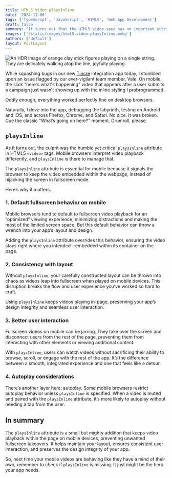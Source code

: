 ```yaml
---
title: HTML5 Video playsInline
date: '2024-11-06'
tags: ['TypeScript', 'JavaScript', 'HTML5', 'Web App Development']
draft: false
summary: "It turns out that the HTML5 video spec has an important attribute for mobile. Read more to dive into how that can affect your applications on mobile."
images: ['/static/images/html5-video-playsInline.webp']
authors: ['default']
layout: PostLayout
---
```


<Image
  className="rounded-md shadow-md"
  src="/static/images/html5-video-playsInline.webp"
  alt="An HDR image of orange clay stick figures playing on a single string. They are delicately walking atop the line, joyfully playing."
  height={904}
  width={1200}
/>

While squashing bugs in our new [Tincre](https://tincre.com) integration app today, I stumbled upon an issue flagged by our ever-vigilant team member, Vale. On mobile, the slick "here's what's happening" video that appears after a user submits a campaign just wasn’t showing up with the inline styling I ~~pro~~brogrammed.

Oddly enough, everything worked perfectly fine on desktop browsers.

Naturally, I dove into the app, debugging the labyrinth, testing on Android and iOS, and across Firefox, Chrome, and Safari. No dice. It was broken. Cue the classic "What’s going on here?" moment. Drumroll, please.

## `playsInline`

As it turns out, the culprit was the humble yet critical [`playsInline`](https://developer.mozilla.org/en-US/docs/Web/HTML/Element/video#playsinline) attribute in HTML5 `<video>` tags. Mobile browsers interpret video playback differently, and `playsInline` is there to manage that.

The `playsInline` attribute is essential for mobile because it signals the browser to keep the video embedded within the webpage, instead of hijacking the screen in fullscreen mode.

Here’s why it matters.

### 1. Default fullscreen behavior on mobile

Mobile browsers tend to default to fullscreen video playback for an “optimized” viewing experience, minimizing distractions and making the most of the limited screen space. But this default behavior can throw a wrench into your app’s layout and design.

Adding the `playsInline` attribute overrides this behavior, ensuring the video stays right where you intended—embedded within its container on the page.

### 2. Consistency with layout

Without `playsInline`, your carefully constructed layout can be thrown into chaos as videos leap into fullscreen when played on mobile devices. This disruption breaks the flow and user experience you’ve worked so hard to craft.

Using `playsInline` keeps videos playing in-page, preserving your app’s design integrity and seamless user interaction.

### 3. Better user interaction

Fullscreen videos on mobile can be jarring. They take over the screen and disconnect users from the rest of the page, preventing them from interacting with other elements or viewing additional content.

With `playsInline`, users can watch videos without sacrificing their ability to browse, scroll, or engage with the rest of the app. It’s the difference between a smooth, integrated experience and one that feels like a detour.

### 4. Autoplay considerations

There’s another layer here: autoplay. Some mobile browsers restrict autoplay behavior unless `playsInline` is specified. When a video is muted and paired with the `playsInline` attribute, it’s more likely to autoplay without needing a tap from the user.

## In summary

The `playsInline` attribute is a small but mighty addition that keeps video playback within the page on mobile devices, preventing unwanted fullscreen takeovers. It helps maintain your layout, ensures consistent user interaction, and preserves the design integrity of your app.

So, next time your mobile videos are behaving like they have a mind of their own, remember to check if `playsInline` is missing. It just might be the hero your app needs.
<BlogNewsletterForm />


